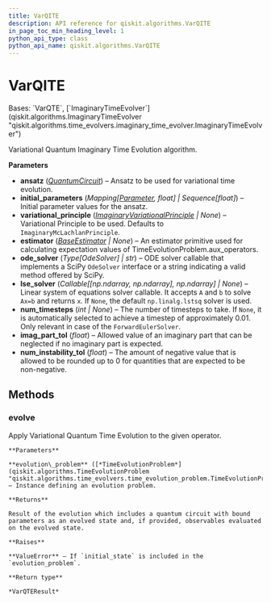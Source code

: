 ```yaml
---
title: VarQITE
description: API reference for qiskit.algorithms.VarQITE
in_page_toc_min_heading_level: 1
python_api_type: class
python_api_name: qiskit.algorithms.VarQITE
---
```


# VarQITE

<Class id="qiskit.algorithms.VarQITE" isDedicatedPage={true} github="https://github.com/qiskit/qiskit/tree/stable/0.24/qiskit/algorithms/time_evolvers/variational/var_qite.py" signature="VarQITE(ansatz, initial_parameters, variational_principle=None, estimator=None, ode_solver=<class 'qiskit.algorithms.time_evolvers.variational.solvers.ode.forward_euler_solver.ForwardEulerSolver'>, lse_solver=None, num_timesteps=None, imag_part_tol=1e-07, num_instability_tol=1e-07)">
  Bases: `VarQTE`, [`ImaginaryTimeEvolver`](qiskit.algorithms.ImaginaryTimeEvolver "qiskit.algorithms.time_evolvers.imaginary_time_evolver.ImaginaryTimeEvolver")

  Variational Quantum Imaginary Time Evolution algorithm.

  **Parameters**

  *   **ansatz** ([*QuantumCircuit*](qiskit.circuit.QuantumCircuit "qiskit.circuit.QuantumCircuit")) – Ansatz to be used for variational time evolution.
  *   **initial\_parameters** (*Mapping\[*[*Parameter*](qiskit.circuit.Parameter "qiskit.circuit.Parameter")*, float] | Sequence\[float]*) – Initial parameter values for the ansatz.
  *   **variational\_principle** ([*ImaginaryVariationalPrinciple*](qiskit.algorithms.time_evolvers.variational.ImaginaryVariationalPrinciple "qiskit.algorithms.time_evolvers.variational.ImaginaryVariationalPrinciple") *| None*) – Variational Principle to be used. Defaults to `ImaginaryMcLachlanPrinciple`.
  *   **estimator** ([*BaseEstimator*](qiskit.primitives.BaseEstimator "qiskit.primitives.BaseEstimator") *| None*) – An estimator primitive used for calculating expectation values of TimeEvolutionProblem.aux\_operators.
  *   **ode\_solver** (*Type\[OdeSolver] | str*) – ODE solver callable that implements a SciPy `OdeSolver` interface or a string indicating a valid method offered by SciPy.
  *   **lse\_solver** (*Callable\[\[np.ndarray, np.ndarray], np.ndarray] | None*) – Linear system of equations solver callable. It accepts `A` and `b` to solve `Ax=b` and returns `x`. If `None`, the default `np.linalg.lstsq` solver is used.
  *   **num\_timesteps** (*int | None*) – The number of timesteps to take. If `None`, it is automatically selected to achieve a timestep of approximately 0.01. Only relevant in case of the `ForwardEulerSolver`.
  *   **imag\_part\_tol** (*float*) – Allowed value of an imaginary part that can be neglected if no imaginary part is expected.
  *   **num\_instability\_tol** (*float*) – The amount of negative value that is allowed to be rounded up to 0 for quantities that are expected to be non-negative.

  ## Methods

  <span id="qiskit-algorithms-varqite-evolve" />

  ### evolve

  <Function id="qiskit.algorithms.VarQITE.evolve" signature="VarQITE.evolve(evolution_problem)">
    Apply Variational Quantum Time Evolution to the given operator.

    **Parameters**

    **evolution\_problem** ([*TimeEvolutionProblem*](qiskit.algorithms.TimeEvolutionProblem "qiskit.algorithms.time_evolvers.time_evolution_problem.TimeEvolutionProblem")) – Instance defining an evolution problem.

    **Returns**

    Result of the evolution which includes a quantum circuit with bound parameters as an evolved state and, if provided, observables evaluated on the evolved state.

    **Raises**

    **ValueError** – If `initial_state` is included in the `evolution_problem`.

    **Return type**

    *VarQTEResult*
  </Function>
</Class>


